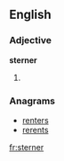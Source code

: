 ==English==

===Adjective===
'''sterner'''

# {{comparative of|[[stern]]}}

===Anagrams===
* [[renters#English|renters]]
* [[rerents#English|rerents]]

[[fr:sterner]]